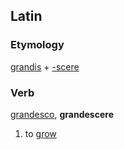 ==Latin==
===Etymology===
[[grandis]] + [[-scere]]
===Verb===
[[grandesco]], '''grandescere'''

#to [[grow]]